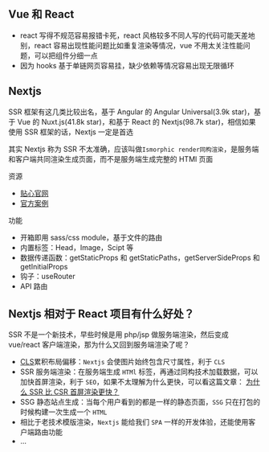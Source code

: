 ## Vue 和 React

- react 写得不规范容易报错卡死，react 风格较多不同人写的代码可能天差地别，react 容易出现性能问题比如重复渲染等情况，vue 不用太关注性能问题，可以把组件分细一点
- 因为 hooks 基于单链网页容易挂，缺少依赖等情况容易出现无限循环

## Nextjs

SSR 框架有这几类比较出名，基于 Angular 的 Angular Universal(3.9k star)，基于 Vue 的 Nuxt.js(41.8k star)，和基于 React 的 Nextjs(98.7k star)，相信如果使用 SSR 框架的话，Nextjs 一定是首选

其实 Nextjs 称为 SSR 不太准确，应该叫做`Ismorphic render同构渲染`，是服务端和客户端共同渲染生成页面，而不是服务端生成完整的 HTMl 页面

资源

- [贴心官网](https://nextjs.org/)
- [官方案例](https://github.com/vercel/next.js/tree/canary/examples)

功能

- 开箱即用 sass/css module，基于文件的路由
- 内置标签：Head，Image，Scipt 等
- 数据传递函数：getStaticProps 和 getStaticPaths，getServerSideProps 和 getInitialProps
- 钩子：useRouter
- API 路由

## Nextjs 相对于 React 项目有什么好处？

SSR 不是一个新技术，早些时候是用 php/jsp 做服务端渲染，然后变成 vue/react 客户端渲染，那为什么又回到服务端渲染了呢？

- [CLS](https://web.dev/cls/)累积布局偏移：`Nextjs` 会使图片始终包含尺寸属性，利于 `CLS`
- SSR 服务端渲染：在服务端生成 `HTMl` 标签，再通过同构技术加载数据，可以加快首屏渲染，利于 `SEO`，如果不太理解为什么更快，可以看这篇文章： [为什么 SSR 比 CSR 首屏渲染更快？](https://baidu.com)
- SSG 静态站点生成：当每个用户看到的都是一样的静态页面，`SSG` 只在打包的时候构建一次生成一个 `HTML`
- 相比于老技术模版渲染，`Nextjs` 能给我们 `SPA` 一样的开发体验，还能使用客户端路由功能
- ...
